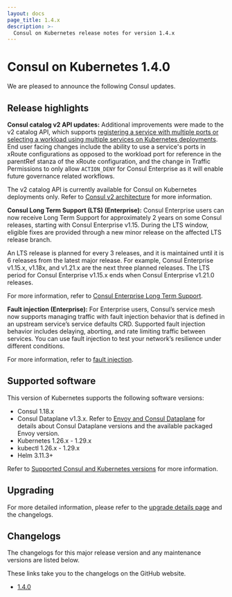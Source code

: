 ```yaml
---
layout: docs
page_title: 1.4.x
description: >-
  Consul on Kubernetes release notes for version 1.4.x
---
```


# Consul on Kubernetes 1.4.0

We are pleased to announce the following Consul updates.

## Release highlights

**Consul catalog v2 API updates:** Additional improvements were made to the v2 catalog API, which supports [registering a service with multiple ports or selecting a workload using multiple services on Kubernetes deployments](/consul/docs/k8s/multiport). End user facing changes include the ability to use a service's ports in xRoute configurations as opposed to the workload port for reference in the parentRef stanza of the xRoute configuration, and the change in Traffic Permissions to only allow `ACTION_DENY` for Consul Enterprise as it will enable future governance related workflows.

The v2 catalog API is currently available for Consul on Kubernetes deployments only. Refer to [Consul v2 architecture](/consul/docs/architecture/v2) for more information.

**Consul Long Term Support (LTS) (Enterprise):** Consul Enterprise users can now receive Long Term Support for approximately 2 years on some Consul releases, starting with Consul Enterprise v1.15. During the LTS window, eligible fixes are provided through a new minor release on the affected LTS release branch.

An LTS release is planned for every 3 releases, and it is maintained until it is 6 releases from the latest major release. For example, Consul Enterprise v1.15.x, v1.18x, and v1.21.x are the next three planned releases. The LTS period for Consul Enterprise v1.15.x ends when Consul Enterprise v1.21.0 releases.

For more information, refer to [Consul Enterprise Long Term Support](/consul/docs/enterprise/long-term-support).

**Fault injection (Enterprise):** For Enterprise users, Consul’s service mesh now supports managing traffic with fault injection behavior that is defined in an upstream service’s service defaults CRD. Supported fault injection behavior includes delaying, aborting, and rate limiting traffic between services. You can use fault injection to test your network’s resilience under different conditions.

For more information, refer to [fault injection](/consul/docs/manage-traffic/fault-injection).

## Supported software

This version of Kubernetes supports the following software versions:

- Consul 1.18.x
- Consul Dataplane v1.3.x. Refer to [Envoy and Consul Dataplane](/consul/docs/v1.18.x/connect/proxies/envoy#envoy-and-consul-dataplane) for details about Consul Dataplane versions and the available packaged Envoy version.
- Kubernetes 1.26.x - 1.29.x
- kubectl 1.26.x - 1.29.x
- Helm 3.11.3+

Refer to [Supported Consul and Kubernetes versions](/consul/docs/v1.18.x/k8s/compatibility#supported-consul-and-kubernetes-versions) for more information.

## Upgrading

For more detailed information, please refer to the [upgrade details page](/consul/docs/upgrading/upgrade-specific) and the changelogs.

## Changelogs

The changelogs for this major release version and any maintenance versions are listed below.

<Note> These links take you to the changelogs on the GitHub website. </Note>

- [1.4.0](https://github.com/hashicorp/consul-k8s/releases/tag/v1.4.0)